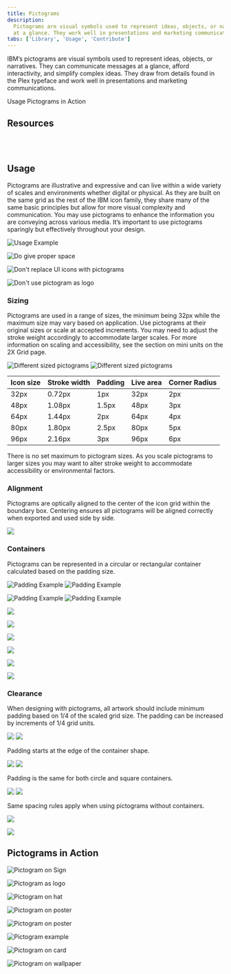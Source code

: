 ```yaml
---
title: Pictograms
description:
  Pictograms are visual symbols used to represent ideas, objects, or narratives
  at a glance. They work well in presentations and marketing communications.
tabs: ['Library', 'Usage', 'Contribute']
---
```



<PageDescription>

IBM’s pictograms are visual symbols used to represent ideas, objects, or
narratives. They can communicate messages at a glance, afford interactivity, and
simplify complex ideas. They draw from details found in the Plex typeface and
work well in presentations and marketing communications.

</PageDescription>

<AnchorLinks>
  <AnchorLink>Usage</AnchorLink>
  <AnchorLink>Pictograms in Action</AnchorLink>
</AnchorLinks>

## Resources

<Row className="resource-card-group">
<Column colLg={4} colMd={4} noGutterSm>
  <ResourceCard
    subTitle="Pictograms"
    href="https://github.com/carbon-design-system/carbon/tree/master/packages/pictograms"
    >

<MdxIcon name="github" />

  </ResourceCard>
</Column>
<Column colLg={4} colMd={4}  noGutterSm>
  <ResourceCard
    subTitle="Pictograms-React"
    href="https://github.com/carbon-design-system/carbon/tree/master/packages/pictograms-react"
    >

<MdxIcon name="github" />

 </ResourceCard>
</Column>
</Row>

<br />
<br />

## Usage

Pictograms are illustrative and expressive and can live within a wide variety of
scales and environments whether digital or physical. As they are built on the
same grid as the rest of the IBM icon family, they share many of the same basic
principles but allow for more visual complexity and communication. You may use
pictograms to enhance the information you are conveying across various media.
It’s important to use pictograms sparingly but effectively throughout your
design.

![Usage Example](images/13_Usage_0.svg)

<DoDontRow>
<DoDont caption="Do treat pictograms as illustations and provide proper clearance">

![Do give proper space](images/13_Usage_1_do.svg)

</DoDont>
</DoDontRow>

<DoDontRow>
<DoDont type="dont" caption="Don’t use pictograms as a replacement for UI icons, that is not their purpose.">

![Don't replace UI icons with pictograms](images/13_Usage_2_dont.svg)

</DoDont>
<DoDont type="dont" caption="Don’t use any pictogram as a logo or in a lockup for product headers, merchandise or events.">

![Don't use pictogram as logo](images/13_Usage_3_dont.svg)

</DoDont>
</DoDontRow>

### Sizing

Pictograms are used in a range of sizes, the minimum being 32px while the
maximum size may vary based on application. Use pictograms at their original
sizes or scale at accepted increments. You may need to adjust the stroke weight
accordingly to accommodate larger scales. For more information on scaling and
accessibility, see the section on mini units on the 2X Grid page.

<ArtDirection>

![Different sized pictograms](images/14_Sizing_1-mobile_2.svg)
![Different sized pictograms](images/14_Sizing_1.svg)

</ArtDirection>

| Icon size | Stroke width | Padding | Live area | Corner Radius |
| --------- | ------------ | ------- | --------- | ------------- |
| 32px      | 0.72px       | 1px     | 32px      | 2px           |
| 48px      | 1.08px       | 1.5px   | 48px      | 3px           |
| 64px      | 1.44px       | 2px     | 64px      | 4px           |
| 80px      | 1.80px       | 2.5px   | 80px      | 5px           |
| 96px      | 2.16px       | 3px     | 96px      | 6px           |

<Caption>
  There is no set maximum to pictogram sizes. As you scale pictograms to larger
  sizes you may want to alter stroke weight to accommodate accessibility or
  environmental factors.
</Caption>

<Row>
  <Column colMd={4} colLg={4}>
    <ResourceCard
      subTitle="2X Grid: The mini unit"
      aspectRatio="2:1"
      href="https://www.ibm.com/design/language/elements/2x-grid#the-mini-unit">
      <Bee32 />
    </ResourceCard>
  </Column>
</Row>

### Alignment

Pictograms are optically aligned to the center of the icon grid within the
boundary box. Centering ensures all pictograms will be aligned correctly when
exported and used side by side.

![](images/15_Alignment_1.svg)

### Containers

Pictograms can be represented in a circular or rectangular container calculated
based on the padding size.

<ArtDirection>

![Padding Example](images/16_Containers_1-mobile.svg)
![Padding Example](images/16_Containers_1.svg)

</ArtDirection>

<ArtDirection>

![Padding Example](images/16_Containers_2-mobile.svg)
![Padding Example](images/16_Containers_2.svg)

</ArtDirection>

<DoDontRow>
<DoDont caption="Do follow the clearance rule to allow for legibility and touch.">

![](images/16_Containers_3_do.svg)

</DoDont>
<DoDont type="dont" caption="Don't collapse the pictogram clearance area.">

![](images/16_Containers_4_dont.svg)

</DoDont>
</DoDontRow>
<DoDontRow>
<DoDont caption="Do use accepted shapes: circle or square for containers.">

![](images/16_Containers_5_do.svg)

</DoDont>
<DoDont type="dont" caption="Don’t create new shapes for containers.">

![](images/16_Containers_6_dont.svg)

</DoDont>
</DoDontRow>
<DoDontRow>
<DoDont caption="Do always optically center align pictograms in their containers.">

![](images/16_Containers_7_do.svg)

</DoDont>
<DoDont type="dont" caption="Don’t crop pictograms in container.">

![](images/16_Containers_8_dont.svg)

</DoDont>
</DoDontRow>

### Clearance

When designing with pictograms, all artwork should include minimum padding based
on 1/4 of the scaled grid size. The padding can be increased by increments of
1/4 grid units.

<ArtDirection>

![](images/17_Clearance_1-mobile.svg) ![](images/17_Clearance_1.svg)

</ArtDirection>

<Caption>Padding starts at the edge of the container shape.</Caption>

<ArtDirection>

![](images/17_Clearance_2-mobile.svg) ![](images/17_Clearance_2.svg)

</ArtDirection>

<Caption>Padding is the same for both circle and square containers.</Caption>

<ArtDirection>

![](images/17_Clearance_3-mobile.svg) ![](images/17_Clearance_3.svg)

</ArtDirection>

<Caption>
  Same spacing rules apply when using pictograms without containers.
</Caption>

<DoDontRow>
<DoDont caption="Do keep pictograms at scale and optically center in container when necessary.">

![](images/17_Clearance_4_do.svg)

</DoDont>
<DoDont type="dont" caption="Don’t resize pictograms outside of accepted proportions.">

![](images/17_Clearance_5_dont.svg)

</DoDont>
</DoDontRow>

## Pictograms in Action

<Row>
<Column colMd={6} colLg={8}>

![Pictogram on Sign](images/18_In-Context_1.jpg)

</Column>
<Column colMd={6} colLg={4}>

![Pictogram as logo](images/18_In-Context_2.svg)

</Column>
</Row>

<Row>
<Column colSm={4} colMd={4} colLg={4}>

![Pictogram on hat](images/18_In-Context_3.jpg)

</Column>
<Column colSm={4} colMd={4} colLg={4}>

![Pictogram on poster](images/18_In-Context_4.svg)

</Column>
<Column colSm={4} colMd={4} colLg={4}>
<Row>

![Pictogram on poster](images/18_In-Context_6.svg)

</Row>
<Row>

![Pictogram example](images/18_In-Context_5.jpg)

</Row>

</Column>
</Row>

<Row>
<Column colMd={6} colLg={8}>

![Pictogram on card](images/18_In-Context_7.svg)

</Column>
<Column colMd={6} colLg={4}>

![Pictogram on wallpaper](images/18_In-Context_8.jpg)

</Column>
</Row>
